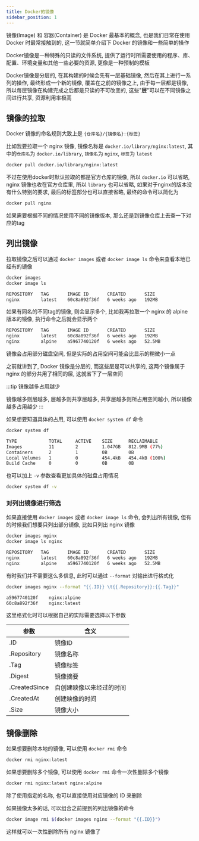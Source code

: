 ```yaml
---
title: Docker的镜像
sidebar_position: 1
---
```


镜像(Image) 和 容器(Container) 是 Docker 最基本的概念, 也是我们日常在使用 Docker 时最常接触到的, 这一节就简单介绍下 Docker 的镜像和一些简单的操作

Docker镜像是一种特殊的只读的文件系统, 提供了运行时所需要使用的程序、库、配置、环境变量和其他一些必要的资源, 更像是一种预制的模板

Docker镜像是分层的, 在其构建的时候会先有一层基础镜像, 然后在其上进行一系列的操作, 最终形成一个新的镜像, 覆盖在之前的镜像之上, 由于每一层都是镜像, 所以每层镜像在构建完成之后都是只读的不可改变的, 这些"**层**"可以在不同镜像之间进行共享, 资源利用率极高

## 镜像的拉取

Docker 镜像的命名规则大致上是 `{仓库名}/{镜像名}:{标签}`

比如我要拉取一个 nginx 镜像, 镜像名称是 `docker.io/library/nginx:latest`, 其中的`仓库名`为 `docker.io/library`, `镜像名`为 `nginx`, `标签`为 `latest`

```bash
docker pull docker.io/library/nginx:latest
```

不过在使用docker时默认拉取的都是官方仓库的镜像, 所以 `docker.io` 可以省略, nginx 镜像也收在官方仓库里, 所以 `library` 也可以省略, 如果对于nginx的版本没有什么特别的要求, 最后的标签部分也可以直接省略, 最终的命令可以简化为

```bash
docker pull nginx
```

如果需要根据不同的情况使用不同的镜像版本, 那么还是到镜像仓库上去查一下对应的tag

## 列出镜像

拉取镜像之后可以通过 `docker images` 或者 `docker image ls` 命令来查看本地已经有的镜像

```bash
docker images
docker image ls
```

```bash
REPOSITORY   TAG       IMAGE ID       CREATED       SIZE
nginx        latest    60c8a892f36f   6 weeks ago   192MB
```

如果有同名的不同tag的镜像, 则会显示多个, 比如我再拉取一个 nginx 的 alpine 版本的镜像, 执行命令之后就会显示两个

```bash
REPOSITORY   TAG       IMAGE ID       CREATED       SIZE
nginx        latest    60c8a892f36f   6 weeks ago   192MB
nginx        alpine    a5967740120f   6 weeks ago   52.5MB
```

镜像会占用部分磁盘空间, 但是实际的占用空间可能会比显示的稍微小一点

之前就讲到了, Docker 镜像是分层的, 而这些层是可以共享的, 这两个镜像属于 nginx 的部分共用了相同的层, 这就省下了一层空间

:::tip
镜像越多占用越少

镜像越多则层越多, 层越多则共享层越多, 共享层越多则所占用空间越小, 所以镜像越多占用越少
:::


如果想要知道具体的占用, 可以使用 `docker system df` 命令

```bash
docker system df
```

```bash
TYPE            TOTAL     ACTIVE    SIZE      RECLAIMABLE
Images          11        2         1.047GB   812.9MB (77%)
Containers      2         1         0B        0B
Local Volumes   1         0         454.4kB   454.4kB (100%)
Build Cache     0         0         0B        0B
```

也可以加上 `-v` 参数查看更加具体的磁盘占用情况

```bash
docker system df -v
```

### 对列出镜像进行筛选

如果直接使用 `docker images` 或者 `docker image ls` 命令, 会列出所有镜像, 但有的时候我们想要只列出部分镜像, 比如只列出 nginx 镜像

```bash
docker images nginx
docker image ls nginx
```

```bash
REPOSITORY   TAG       IMAGE ID       CREATED       SIZE
nginx        latest    60c8a892f36f   6 weeks ago   192MB
nginx        alpine    a5967740120f   6 weeks ago   52.5MB
```

有时我们并不需要这么多信息, 此时可以通过 `--format` 对输出进行格式化

```bash
docker images nginx --format "{{.ID}} \t{{.Repository}}:{{.Tag}}"
```

```bash
a5967740120f    nginx:alpine
60c8a892f36f    nginx:latest
```

这里格式化时可以根据自己的实际需要选择以下参数

| 参数 | 含义 |
|-|-|
|.ID|镜像ID|
|.Repository|镜像名称|
|.Tag|镜像标签|
|.Digest|镜像摘要|
|.CreatedSince|自创建映像以来经过的时间|
|.CreatedAt|创建映像的时间|
|.Size|镜像大小|

## 镜像删除

如果想要删除本地的镜像, 可以使用 `docker rmi` 命令

```bash
docker rmi nginx:latest
```

如果想要删除多个镜像, 可以使用 `docker rmi` 命令一次性删除多个镜像

```bash
docker rmi nginx:latest nginx:alpine
```

除了使用指定的名称, 也可以直接使用对应镜像的 ID 来删除

如果镜像太多的话, 可以组合之前提到的列出镜像的命令

```bash
docker image rmi $(docker images nginx --format "{{.ID}}")
```

这样就可以一次性删除所有 nginx 镜像了
